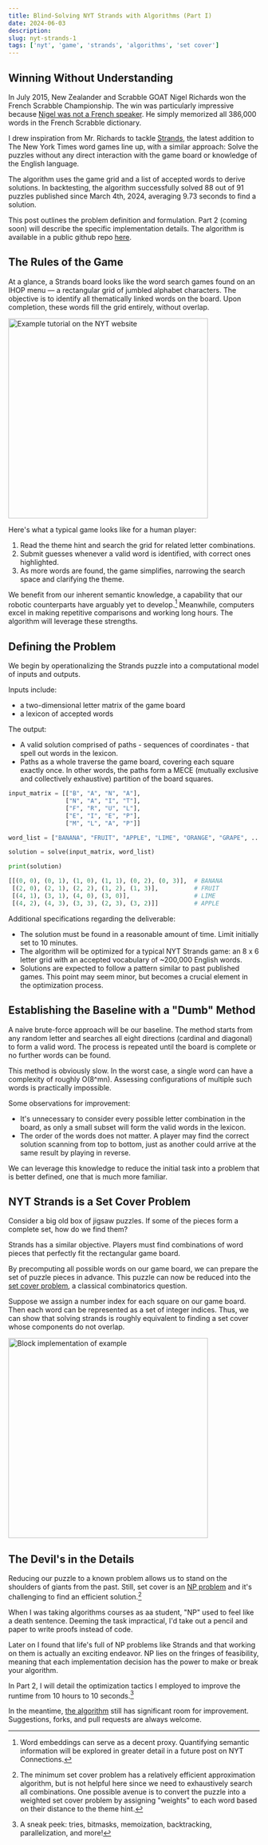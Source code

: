 ```yaml
---
title: Blind-Solving NYT Strands with Algorithms (Part I)
date: 2024-06-03
description: 
slug: nyt-strands-1
tags: ['nyt', 'game', 'strands', 'algorithms', 'set cover']
---
```



## Winning Without Understanding

In July 2015, New Zealander and Scrabble GOAT Nigel Richards won the French Scrabble Championship. The win was particularly impressive because [Nigel was not a French speaker](https://www.theguardian.com/lifeandstyle/2015/jul/21/new-french-scrabble-champion-nigel-richards-doesnt-speak-french). He simply memorized all 386,000 words in the French Scrabble dictionary.

I drew inspiration from Mr. Richards to tackle [Strands](https://www.nytimes.com/games/strands), the latest addition to The New York Times word games line up, with a similar approach:
Solve the puzzles without any direct interaction with the game board or knowledge of the English language. 

The algorithm uses the game grid and a list of accepted words to derive solutions.
In backtesting, the algorithm successfully solved 88 out of 91 puzzles published since March 4th, 2024, averaging 9.73 seconds to find a solution. 

This post outlines the problem definition and formulation. Part 2 (coming soon) will describe the specific implementation details. The algorithm is available in a public github repo [here](https://github.com/kimyoonduk/nyt-puzzle-solver).

## The Rules of the Game
At a glance, a Strands board looks like the word search games found on an IHOP menu — a rectangular grid of jumbled alphabet characters. 
The objective is to identify all thematically linked words on the board. Upon completion, these words fill the grid entirely, without overlap.

<img src="/blog/nyt-strands-1/0_fruit_example.png" alt="Example tutorial on the NYT website" width="400"/>

Here's what a typical game looks like for a human player:
1. Read the theme hint and search the grid for related letter combinations.
2. Submit guesses whenever a valid word is identified, with correct ones highlighted. 
3. As more words are found, the game simplifies, narrowing the search space and clarifying the theme.

We benefit from our inherent semantic knowledge, a capability that our robotic counterparts have arguably yet to develop.[^1] 
Meanwhile, computers excel in making repetitive comparisons and working long hours. The algorithm will leverage these strengths.

## Defining the Problem

We begin by operationalizing the Strands puzzle into a computational model of inputs and outputs.

Inputs include: 
- a two-dimensional letter matrix of the game board
- a lexicon of accepted words

The output:
- A valid solution comprised of paths - sequences of coordinates - that spell out words in the lexicon.
- Paths as a whole traverse the game board, covering each square exactly once. In other words, the paths form a MECE (mutually exclusive and collectively exhaustive) partition of the board squares.

```python
input_matrix = [["B", "A", "N", "A"],
                ["N", "A", "I", "T"],
                ["F", "R", "U", "L"],
                ["E", "I", "E", "P"],
                ["M", "L", "A", "P"]]

word_list = ["BANANA", "FRUIT", "APPLE", "LIME", "ORANGE", "GRAPE", ...]

solution = solve(input_matrix, word_list)

print(solution)

[[(0, 0), (0, 1), (1, 0), (1, 1), (0, 2), (0, 3)],  # BANANA
 [(2, 0), (2, 1), (2, 2), (1, 2), (1, 3)],          # FRUIT
 [(4, 1), (3, 1), (4, 0), (3, 0)],                  # LIME
 [(4, 2), (4, 3), (3, 3), (2, 3), (3, 2)]]          # APPLE  
```

Additional specifications regarding the deliverable:
- The solution must be found in a reasonable amount of time. Limit initially set to 10 minutes.
- The algorithm will be optimized for a typical NYT Strands game: an 8 x 6 letter grid with an accepted vocabulary of ~200,000 English words.
- Solutions are expected to follow a pattern similar to past published games. This point may seem minor, but becomes a crucial element in the optimization process.

## Establishing the Baseline with a "Dumb" Method

A naive brute-force approach will be our baseline. The method starts from any random letter and searches all eight directions (cardinal and diagonal) to form a valid word. The process is repeated until the board is complete or no further words can be found.

This method is obviously slow. In the worst case, a single word can have a complexity of roughly O(8^mn). Assessing configurations of multiple such words is practically impossible.

Some observations for improvement:
- It's unnecessary to consider every possible letter combination in the board, as only a small subset will form the valid words in the lexicon.
- The order of the words does not matter. A player may find the correct solution scanning from top to bottom, just as another could arrive at the same result by playing in reverse.

We can leverage this knowledge to reduce the initial task into a problem that is better defined, one that is much more familiar. 

## NYT Strands is a Set Cover Problem

Consider a big old box of jigsaw puzzles. If some of the pieces form a complete set, how do we find them?

Strands has a similar objective. Players must find combinations of word pieces that perfectly fit the rectangular game board.

By precomputing all possible words on our game board, we can prepare the set of puzzle pieces in advance. 
This puzzle can now be reduced into the [set cover problem](https://en.wikipedia.org/wiki/Set_cover_problem), a classical combinatorics question.

Suppose we assign a number index for each square on our game board. Then each word can be represented as a set of integer indices.
Thus, we can show that solving strands is roughly equivalent to finding a set cover whose components do not overlap.

<img src="/blog/nyt-strands-1/1_fruit_blocks.png" alt="Block implementation of example" width="400"/>


## The Devil's in the Details

Reducing our puzzle to a known problem allows us to stand on the shoulders of giants from the past.
Still, set cover is an [NP problem](https://en.wikipedia.org/wiki/NP-completeness) and it's challenging to find an efficient solution.[^2]

When I was taking algorithms courses as aa student, "NP" used to feel like a death sentence.
Deeming the task impractical, I'd take out a pencil and paper to write proofs instead of code.

Later on I found that life's full of NP problems like Strands and that working on them is actually an exciting endeavor.
NP lies on the fringes of feasibility, meaning that each implementation decision has the power to make or break your algorithm.

In Part 2, I will detail the optimization tactics I employed to improve the runtime from 10 hours to 10 seconds.[^3] 

In the meantime, [the algorithm](https://github.com/kimyoonduk/nyt-puzzle-solver) still has significant room for improvement. Suggestions, forks, and pull requests are always welcome. 


[^1]: Word embeddings can serve as a decent proxy. Quantifying semantic information will be explored in greater detail in a future post on NYT Connections.

[^2]: The minimum set cover problem has a relatively efficient approximation algorithm, but is not helpful here since we need to exhaustively search all combinations. One possible avenue is to convert the puzzle into a weighted set cover problem by assigning "weights" to each word based on their distance to the theme hint.

[^3]: A sneak peek: tries, bitmasks, memoization, backtracking, parallelization, and more!